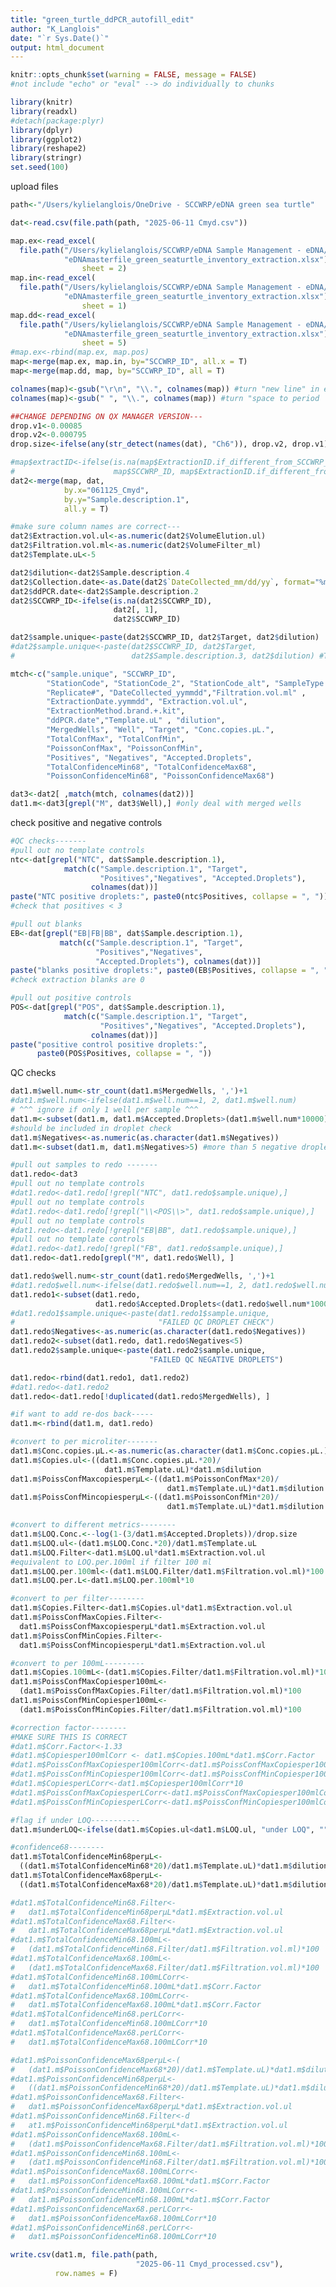```yaml
---
title: "green_turtle_ddPCR_autofill_edit"
author: "K_Langlois"
date: "`r Sys.Date()`"
output: html_document
---
```



```r
knitr::opts_chunk$set(warning = FALSE, message = FALSE)
#not include "echo" or "eval" --> do individually to chunks
```


```r
library(knitr)
library(readxl)
#detach(package:plyr)
library(dplyr)
library(ggplot2)
library(reshape2)
library(stringr)
set.seed(100)
```

upload files

```r
path<-"/Users/kylielanglois/OneDrive - SCCWRP/eDNA green sea turtle"

dat<-read.csv(file.path(path, "2025-06-11 Cmyd.csv"))

map.ex<-read_excel(
  file.path("/Users/kylielanglois/SCCWRP/eDNA Sample Management - eDNA/GREEN_SEA_TURTLE", 
            "eDNAmasterfile_green_seaturtle_inventory_extraction.xlsx"), 
                sheet = 2)
map.in<-read_excel(  
  file.path("/Users/kylielanglois/SCCWRP/eDNA Sample Management - eDNA/GREEN_SEA_TURTLE", 
            "eDNAmasterfile_green_seaturtle_inventory_extraction.xlsx"),
                sheet = 1)
map.dd<-read_excel(  
  file.path("/Users/kylielanglois/SCCWRP/eDNA Sample Management - eDNA/GREEN_SEA_TURTLE", 
            "eDNAmasterfile_green_seaturtle_inventory_extraction.xlsx"),
                sheet = 5)
#map.ex<-rbind(map.ex, map.pos)
map<-merge(map.ex, map.in, by="SCCWRP_ID", all.x = T)
map<-merge(map.dd, map, by="SCCWRP_ID", all = T)

colnames(map)<-gsub("\r\n", "\\.", colnames(map)) #turn "new line" in excel format to period
colnames(map)<-gsub(" ", "\\.", colnames(map)) #turn "space to period

##CHANGE DEPENDING ON QX MANAGER VERSION---
drop.v1<-0.00085
drop.v2<-0.000795
drop.size<-ifelse(any(str_detect(names(dat), "Ch6")), drop.v2, drop.v1)
```

```r
#map$extractID<-ifelse(is.na(map$ExtractionID.if_different_from_SCCWRP_ID), 
#                      map$SCCWRP_ID, map$ExtractionID.if_different_from_SCCWRP_ID)
dat2<-merge(map, dat, 
            by.x="061125_Cmyd", 
            by.y="Sample.description.1",
            all.y = T)

#make sure column names are correct---
dat2$Extraction.vol.ul<-as.numeric(dat2$VolumeElution.ul)
dat2$Filtration.vol.ml<-as.numeric(dat2$VolumeFilter_ml)
dat2$Template.uL<-5

dat2$dilution<-dat2$Sample.description.4
dat2$Collection.date<-as.Date(dat2$`DateCollected_mm/dd/yy`, format="%m/%d/%y")
dat2$ddPCR.date<-dat2$Sample.description.2
dat2$SCCWRP_ID<-ifelse(is.na(dat2$SCCWRP_ID), 
                       dat2[, 1], 
                       dat2$SCCWRP_ID)

dat2$sample.unique<-paste(dat2$SCCWRP_ID, dat2$Target, dat2$dilution)
#dat2$sample.unique<-paste(dat2$SCCWRP_ID, dat2$Target, 
#                          dat2$Sample.description.3, dat2$dilution) #T grad only

mtch<-c("sample.unique", "SCCWRP_ID", 
        "StationCode", "StationCode_2", "StationCode_alt", "SampleType.x", 
        "Replicate#", "DateCollected_yymmdd","Filtration.vol.ml" ,
        "ExtractionDate.yymmdd", "Extraction.vol.ul", 
        "ExtractionMethod.brand.+.kit",
        "ddPCR.date","Template.uL" , "dilution", 
        "MergedWells", "Well", "Target", "Conc.copies.µL.", 
        "TotalConfMax", "TotalConfMin",
        "PoissonConfMax", "PoissonConfMin", 
        "Positives", "Negatives", "Accepted.Droplets", 
        "TotalConfidenceMin68", "TotalConfidenceMax68", 
        "PoissonConfidenceMin68", "PoissonConfidenceMax68")

dat3<-dat2[ ,match(mtch, colnames(dat2))]
dat1.m<-dat3[grepl("M", dat3$Well),] #only deal with merged wells
```

check positive and negative controls

```r
#QC checks-------
#pull out no template controls
ntc<-dat[grepl("NTC", dat$Sample.description.1),
            match(c("Sample.description.1", "Target", 
                    "Positives","Negatives", "Accepted.Droplets"), 
                  colnames(dat))] 
paste("NTC positive droplets:", paste0(ntc$Positives, collapse = ", ")) 
#check that positives < 3

#pull out blanks
EB<-dat[grepl("EB|FB|BB", dat$Sample.description.1),
           match(c("Sample.description.1", "Target", 
                   "Positives","Negatives", 
                   "Accepted.Droplets"), colnames(dat))] 
paste("blanks positive droplets:", paste0(EB$Positives, collapse = ", ")) 
#check extraction blanks are 0

#pull out positive controls
POS<-dat[grepl("POS", dat$Sample.description.1),
            match(c("Sample.description.1", "Target", 
                    "Positives","Negatives", "Accepted.Droplets"), 
                  colnames(dat))] 
paste("positive control positive droplets:", 
      paste0(POS$Positives, collapse = ", ")) 
```

QC checks 

```r
dat1.m$well.num<-str_count(dat1.m$MergedWells, ',')+1
#dat1.m$well.num<-ifelse(dat1.m$well.num==1, 2, dat1.m$well.num) 
# ^^^ ignore if only 1 well per sample ^^^
dat1.m<-subset(dat1.m, dat1.m$Accepted.Droplets>(dat1.m$well.num*10000)) 
#should be included in droplet check
dat1.m$Negatives<-as.numeric(as.character(dat1.m$Negatives))
dat1.m<-subset(dat1.m, dat1.m$Negatives>5) #more than 5 negative droplets

#pull out samples to redo -------
dat1.redo<-dat3
#pull out no template controls
#dat1.redo<-dat1.redo[!grepl("NTC", dat1.redo$sample.unique),] 
#pull out no template controls
#dat1.redo<-dat1.redo[!grepl("\\<POS\\>", dat1.redo$sample.unique),] 
#pull out no template controls
#dat1.redo<-dat1.redo[!grepl("EB|BB", dat1.redo$sample.unique),] 
#pull out no template controls
#dat1.redo<-dat1.redo[!grepl("FB", dat1.redo$sample.unique),] 
dat1.redo<-dat1.redo[grepl("M", dat1.redo$Well), ]

dat1.redo$well.num<-str_count(dat1.redo$MergedWells, ',')+1
#dat1.redo$well.num<-ifelse(dat1.redo$well.num==1, 2, dat1.redo$well.num)
dat1.redo1<-subset(dat1.redo, 
                   dat1.redo$Accepted.Droplets<(dat1.redo$well.num*10000))
#dat1.redo1$sample.unique<-paste(dat1.redo1$sample.unique, 
#                                "FAILED QC DROPLET CHECK")
dat1.redo$Negatives<-as.numeric(as.character(dat1.redo$Negatives))
dat1.redo2<-subset(dat1.redo, dat1.redo$Negatives<5) 
dat1.redo2$sample.unique<-paste(dat1.redo2$sample.unique, 
                               "FAILED QC NEGATIVE DROPLETS")

dat1.redo<-rbind(dat1.redo1, dat1.redo2)
#dat1.redo<-dat1.redo2
dat1.redo<-dat1.redo[!duplicated(dat1.redo$MergedWells), ]

#if want to add re-dos back-----
dat1.m<-rbind(dat1.m, dat1.redo)
```

```r
#convert to per microliter-------
dat1.m$Conc.copies.µL.<-as.numeric(as.character(dat1.m$Conc.copies.µL.))
dat1.m$Copies.ul<-((dat1.m$Conc.copies.µL.*20)/
                     dat1.m$Template.uL)*dat1.m$dilution
dat1.m$PoissConfMaxcopiesperµL<-((dat1.m$PoissonConfMax*20)/
                                   dat1.m$Template.uL)*dat1.m$dilution
dat1.m$PoissConfMincopiesperµL<-((dat1.m$PoissonConfMin*20)/
                                   dat1.m$Template.uL)*dat1.m$dilution

#convert to different metrics--------
dat1.m$LOQ.Conc.<--log(1-(3/dat1.m$Accepted.Droplets))/drop.size
dat1.m$LOQ.ul<-(dat1.m$LOQ.Conc.*20)/dat1.m$Template.uL
dat1.m$LOQ.Filter<-dat1.m$LOQ.ul*dat1.m$Extraction.vol.ul 
#equivalent to LOQ.per.100ml if filter 100 ml
dat1.m$LOQ.per.100ml<-(dat1.m$LOQ.Filter/dat1.m$Filtration.vol.ml)*100
dat1.m$LOQ.per.L<-dat1.m$LOQ.per.100ml*10

#convert to per filter--------
dat1.m$Copies.Filter<-dat1.m$Copies.ul*dat1.m$Extraction.vol.ul
dat1.m$PoissConfMaxCopies.Filter<-
  dat1.m$PoissConfMaxcopiesperµL*dat1.m$Extraction.vol.ul
dat1.m$PoissConfMinCopies.Filter<-
  dat1.m$PoissConfMincopiesperµL*dat1.m$Extraction.vol.ul

#convert to per 100mL---------
dat1.m$Copies.100mL<-(dat1.m$Copies.Filter/dat1.m$Filtration.vol.ml)*100
dat1.m$PoissConfMaxCopiesper100mL<-
  (dat1.m$PoissConfMaxCopies.Filter/dat1.m$Filtration.vol.ml)*100
dat1.m$PoissConfMinCopiesper100mL<-
  (dat1.m$PoissConfMinCopies.Filter/dat1.m$Filtration.vol.ml)*100

#correction factor--------
#MAKE SURE THIS IS CORRECT
#dat1.m$Corr.Factor<-1.33
#dat1.m$Copiesper100mlCorr <- dat1.m$Copies.100mL*dat1.m$Corr.Factor
#dat1.m$PoissConfMaxCopiesper100mlCorr<-dat1.m$PoissConfMaxCopiesper100mL*dat1.m$Corr.Factor
#dat1.m$PoissConfMinCopiesper100mlCorr<-dat1.m$PoissConfMinCopiesper100mL*dat1.m$Corr.Factor
#dat1.m$CopiesperLCorr<-dat1.m$Copiesper100mlCorr*10
#dat1.m$PoissConfMaxCopiesperLCorr<-dat1.m$PoissConfMaxCopiesper100mlCorr*10
#dat1.m$PoissConfMinCopiesperLCorr<-dat1.m$PoissConfMinCopiesper100mlCorr*10

#flag if under LOQ-----------
dat1.m$underLOQ<-ifelse(dat1.m$Copies.ul<dat1.m$LOQ.ul, "under LOQ", "")

#confidence68--------
dat1.m$TotalConfidenceMin68perµL<-
  ((dat1.m$TotalConfidenceMin68*20)/dat1.m$Template.uL)*dat1.m$dilution
dat1.m$TotalConfidenceMax68perµL<-
  ((dat1.m$TotalConfidenceMax68*20)/dat1.m$Template.uL)*dat1.m$dilution

#dat1.m$TotalConfidenceMin68.Filter<-
#   dat1.m$TotalConfidenceMin68perµL*dat1.m$Extraction.vol.ul
#dat1.m$TotalConfidenceMax68.Filter<-
#   dat1.m$TotalConfidenceMax68perµL*dat1.m$Extraction.vol.ul
#dat1.m$TotalConfidenceMin68.100mL<-
#   (dat1.m$TotalConfidenceMin68.Filter/dat1.m$Filtration.vol.ml)*100
#dat1.m$TotalConfidenceMax68.100mL<-
#   (dat1.m$TotalConfidenceMax68.Filter/dat1.m$Filtration.vol.ml)*100
#dat1.m$TotalConfidenceMin68.100mLCorr<-
#   dat1.m$TotalConfidenceMin68.100mL*dat1.m$Corr.Factor
#dat1.m$TotalConfidenceMax68.100mLCorr<-
#   dat1.m$TotalConfidenceMax68.100mL*dat1.m$Corr.Factor
#dat1.m$TotalConfidenceMin68.perLCorr<-
#   dat1.m$TotalConfidenceMin68.100mLCorr*10
#dat1.m$TotalConfidenceMax68.perLCorr<-
#   dat1.m$TotalConfidenceMax68.100mLCorr*10

#dat1.m$PoissonConfidenceMax68perµL<-(
#   (dat1.m$PoissonConfidenceMax68*20)/dat1.m$Template.uL)*dat1.m$dilution
#dat1.m$PoissonConfidenceMin68perµL<-
#   ((dat1.m$PoissonConfidenceMin68*20)/dat1.m$Template.uL)*dat1.m$dilution
#dat1.m$PoissonConfidenceMax68.Filter<-
#   dat1.m$PoissonConfidenceMax68perµL*dat1.m$Extraction.vol.ul
#dat1.m$PoissonConfidenceMin68.Filter<-d
#   at1.m$PoissonConfidenceMin68perµL*dat1.m$Extraction.vol.ul
#dat1.m$PoissonConfidenceMax68.100mL<-
#   (dat1.m$PoissonConfidenceMax68.Filter/dat1.m$Filtration.vol.ml)*100
#dat1.m$PoissonConfidenceMin68.100mL<-
#   (dat1.m$PoissonConfidenceMin68.Filter/dat1.m$Filtration.vol.ml)*100
#dat1.m$PoissonConfidenceMax68.100mLCorr<-
#   dat1.m$PoissonConfidenceMax68.100mL*dat1.m$Corr.Factor
#dat1.m$PoissonConfidenceMin68.100mLCorr<-
#   dat1.m$PoissonConfidenceMin68.100mL*dat1.m$Corr.Factor
#dat1.m$PoissonConfidenceMax68.perLCorr<-
#   dat1.m$PoissonConfidenceMax68.100mLCorr*10
#dat1.m$PoissonConfidenceMin68.perLCorr<-
#   dat1.m$PoissonConfidenceMin68.100mLCorr*10
```

```r
write.csv(dat1.m, file.path(path,
                            "2025-06-11 Cmyd_processed.csv"),
          row.names = F)
```

